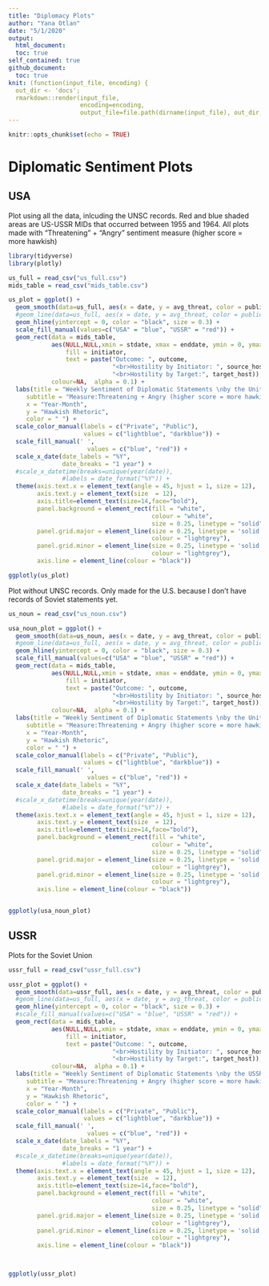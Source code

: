 ```yaml
---
title: "Diplomacy Plots"
author: "Yana Otlan"
date: "5/1/2020"
output:
  html_document:
  toc: true
self_contained: true
github_document:
  toc: true
knit: (function(input_file, encoding) {
  out_dir <- 'docs';
  rmarkdown::render(input_file,
                    encoding=encoding,
                    output_file=file.path(dirname(input_file), out_dir, 'index.html'))})
---
```


```r
knitr::opts_chunk$set(echo = TRUE)
```


# Diplomatic Sentiment Plots

## USA

Plot using all the data, inlcuding the UNSC records. Red and blue shaded areas are US-USSR MIDs that occurred between 1955 and 1964. All plots made with "Threatening" + "Angry" sentiment measure (higher score = more hawkish)




```r

library(tidyverse)
library(plotly)

us_full = read_csv("us_full.csv")
mids_table = read_csv("mids_table.csv")

us_plot = ggplot() +
  geom_smooth(data=us_full, aes(x = date, y = avg_threat, color = public), span = 0.10, se = F) +
  #geom_line(data=us_full, aes(x = date, y = avg_threat, color = public)) +
  geom_hline(yintercept = 0, color = "black", size = 0.3) +
  scale_fill_manual(values=c("USA" = "blue", "USSR" = "red")) +
  geom_rect(data = mids_table, 
            aes(NULL,NULL,xmin = stdate, xmax = enddate, ymin = 0, ymax = 0.07,
                fill = initiator,
                text = paste("Outcome: ", outcome, 
                             "<br>Hostility by Initiator: ", source_host,
                             "<br>Hostility by Target:", target_host)), 
            colour=NA,  alpha = 0.1) + 
  labs(title = "Weekly Sentiment of Diplomatic Statements \nby the United States (with UNSC)",
     subtitle = "Measure:Threatening + Angry (higher score = more hawkish)",
     x = "Year-Month", 
     y = "Hawkish Rhetoric", 
     color = " ") +
  scale_color_manual(labels = c("Private", "Public"), 
                     values = c("lightblue", "darkblue")) +
  scale_fill_manual(' ',
                      values = c("blue", "red")) +
  scale_x_date(date_labels = "%Y", 
               date_breaks = "1 year") +
  #scale_x_datetime(breaks=unique(year(date)),
               #labels = date_format("%Y")) + 
  theme(axis.text.x = element_text(angle = 45, hjust = 1, size = 12),
        axis.text.y = element_text(size  = 12),
        axis.title=element_text(size=14,face="bold"),
        panel.background = element_rect(fill = "white",
                                        colour = "white",
                                        size = 0.25, linetype = "solid"),
        panel.grid.major = element_line(size = 0.25, linetype = 'solid',
                                        colour = "lightgrey"), 
        panel.grid.minor = element_line(size = 0.25, linetype = 'solid',
                                        colour = "lightgrey"),
        axis.line = element_line(colour = "black"))

ggplotly(us_plot)

```

Plot without UNSC records. Only made for the U.S. because I don't have records of Soviet statements yet. 




```r
us_noun = read_csv("us_noun.csv")

usa_noun_plot = ggplot() +
  geom_smooth(data=us_noun, aes(x = date, y = avg_threat, color = public), span = 0.10, se = F) +
  #geom_line(data=us_full, aes(x = date, y = avg_threat, color = public)) +
  geom_hline(yintercept = 0, color = "black", size = 0.3) +
  scale_fill_manual(values=c("USA" = "blue", "USSR" = "red")) +
  geom_rect(data = mids_table, 
            aes(NULL,NULL,xmin = stdate, xmax = enddate, ymin = 0, ymax = 0.07,
                fill = initiator,
                text = paste("Outcome: ", outcome, 
                             "<br>Hostility by Initiator: ", source_host,
                             "<br>Hostility by Target:", target_host)), 
            colour=NA,  alpha = 0.1) + 
  labs(title = "Weekly Sentiment of Diplomatic Statements \nby the United States (no UNSC)",
     subtitle = "Measure:Threatening + Angry (higher score = more hawkish)",
     x = "Year-Month", 
     y = "Hawkish Rhetoric", 
     color = " ") +
  scale_color_manual(labels = c("Private", "Public"), 
                     values = c("lightblue", "darkblue")) +
  scale_fill_manual(' ',
                      values = c("blue", "red")) +
  scale_x_date(date_labels = "%Y", 
               date_breaks = "1 year") +
  #scale_x_datetime(breaks=unique(year(date)),
               #labels = date_format("%Y")) + 
  theme(axis.text.x = element_text(angle = 45, hjust = 1, size = 12),
        axis.text.y = element_text(size  = 12),
        axis.title=element_text(size=14,face="bold"),
        panel.background = element_rect(fill = "white",
                                        colour = "white",
                                        size = 0.25, linetype = "solid"),
        panel.grid.major = element_line(size = 0.25, linetype = 'solid',
                                        colour = "lightgrey"), 
        panel.grid.minor = element_line(size = 0.25, linetype = 'solid',
                                        colour = "lightgrey"),
        axis.line = element_line(colour = "black"))


ggplotly(usa_noun_plot)

```


## USSR 

Plots for the Soviet Union



```r
ussr_full = read_csv("ussr_full.csv")

ussr_plot = ggplot() +
  geom_smooth(data=ussr_full, aes(x = date, y = avg_threat, color = public), span = 0.1, se=F) +
  #geom_line(data=us_full, aes(x = date, y = avg_threat, color = public)) +
  geom_hline(yintercept = 0, color = "black", size = 0.3) +
  #scale_fill_manual(values=c("USA" = "blue", "USSR" = "red")) +
  geom_rect(data = mids_table, 
            aes(NULL,NULL,xmin = stdate, xmax = enddate, ymin = 0, ymax = 0.1,
                fill = initiator,
                text = paste("Outcome: ", outcome, 
                             "<br>Hostility by Initiator: ", source_host,
                             "<br>Hostility by Target:", target_host)), 
            colour=NA,  alpha = 0.1) + 
  labs(title = "Weekly Sentiment of Diplomatic Statements \nby the USSR (with UNSC)",
     subtitle = "Measure:Threatening + Angry (higher score = more hawkish)",
     x = "Year-Month", 
     y = "Hawkish Rhetoric", 
     color = " ") +
  scale_color_manual(labels = c("Private", "Public"), 
                     values = c("lightblue", "darkblue")) +
  scale_fill_manual(' ',
                      values = c("blue", "red")) +
  scale_x_date(date_labels = "%Y", 
               date_breaks = "1 year") +
  #scale_x_datetime(breaks=unique(year(date)),
               #labels = date_format("%Y")) + 
  theme(axis.text.x = element_text(angle = 45, hjust = 1, size = 12),
        axis.text.y = element_text(size  = 12),
        axis.title=element_text(size=14,face="bold"),
        panel.background = element_rect(fill = "white",
                                        colour = "white",
                                        size = 0.25, linetype = "solid"),
        panel.grid.major = element_line(size = 0.25, linetype = 'solid',
                                        colour = "lightgrey"), 
        panel.grid.minor = element_line(size = 0.25, linetype = 'solid',
                                        colour = "lightgrey"),
        axis.line = element_line(colour = "black"))



ggplotly(ussr_plot)
```
